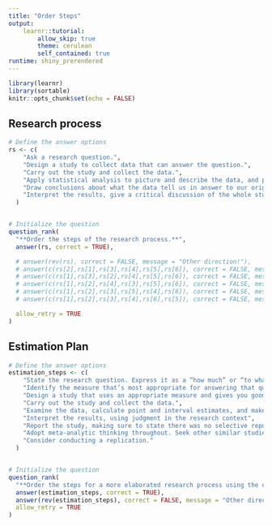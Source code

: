 ```yaml
---
title: "Order Steps"
output: 
    learnr::tutorial:
        allow_skip: true
        theme: cerulean
        self_contained: true
runtime: shiny_prerendered
---
```




```r
library(learnr)
library(sortable)
knitr::opts_chunk$set(echo = FALSE)
```


## Research process


```r
# Define the answer options
rs <- c(
    "Ask a research question.",
    "Design a study to collect data that can answer the question.",
    "Carry out the study and collect the data.",
    "Apply statistical analysis to picture and describe the data, and provide a basis for drawing conclusions.",
    "Draw conclusions about what the data tell us in answer to our original question.",
    "Interpret the results, give a critical discussion of the whole study, and prepare a report."
  )


# Initialize the question
question_rank(
  "**Order the steps of the research process.**",
  answer(rs, correct = TRUE),

  # answer(rev(rs), correct = FALSE, message = "Other direction!"),
  # answer(c(rs[2],rs[1],rs[3],rs[4],rs[5],rs[6]), correct = FALSE, message = "1 + 2 vertauscht"),
  # answer(c(rs[1],rs[3],rs[2],rs[4],rs[5],rs[6]), correct = FALSE, message = "2 + 3 vertauscht"),
  # answer(c(rs[1],rs[2],rs[4],rs[3],rs[5],rs[6]), correct = FALSE, message = "3 + 4 vertauscht"),
  # answer(c(rs[1],rs[2],rs[3],rs[5],rs[4],rs[6]), correct = FALSE, message = "4 + 5 vertauscht"),
  # answer(c(rs[1],rs[2],rs[3],rs[4],rs[6],rs[5]), correct = FALSE, message = "5 + 6 vertauscht"),

  allow_retry = TRUE
)
```


## Estimation Plan

```r
# Define the answer options
estimation_steps <- c(
    "State the research question. Express it as a “how much” or “to what extent” question.",
    "Identify the measure that’s most appropriate for answering that question.",
    "Design a study that uses an appropriate measure and gives you good point and interval estimates to answer your question.",
    "Carry out the study and collect the data.",
    "Examine the data, calculate point and interval estimates, and make a figure.",
    "Interpret the results, using judgment in the research context",
    "Report the study, making sure to state there was no selective reporting of just some of the results, and giving full details of every aspect of the study.",
    "Adopt meta-analytic thinking throughout. Seek other similar studies and, if appropriate, conduct a meta-analysis.",
    "Consider conducting a replication."
  )


# Initialize the question
question_rank(
  "**Order the steps for a more elaborated research process using the estimation approach.**",
  answer(estimation_steps, correct = TRUE),
  answer(rev(estimation_steps), correct = FALSE, message = "Other direction!"),
  allow_retry = TRUE
)
```

